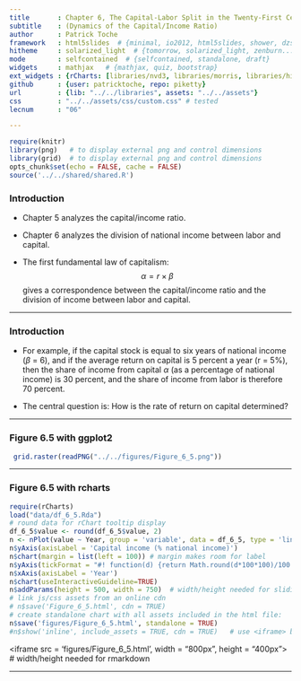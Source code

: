 ```yaml
---
title       : Chapter 6, The Capital-Labor Split in the Twenty-First Century
subtitle    : (Dynamics of the Capital/Income Ratio)
author      : Patrick Toche
framework   : html5slides  # {minimal, io2012, html5slides, shower, dzslides, ...}
hitheme     : solarized_light  # {tomorrow, solarized_light, zenburn...}
mode        : selfcontained  # {selfcontained, standalone, draft}
widgets     : mathjax   # {mathjax, quiz, bootstrap}
ext_widgets : {rCharts: [libraries/nvd3, libraries/morris, libraries/highcharts]}
github      : {user: patricktoche, repo: piketty}
url         : {lib: "../../libraries", assets: "../../assets"}
css         : "../../assets/css/custom.css" # tested
lecnum      : "06"

---
```


```r
require(knitr)
library(png)   # to display external png and control dimensions
library(grid)  # to display external png and control dimensions
opts_chunk$set(echo = FALSE, cache = FALSE)
source('../../shared/shared.R')
```

### Introduction  

- Chapter 5 analyzes the capital/income ratio.  

- Chapter 6 analyzes the division of national income between labor and capital.  

- The first fundamental law of capitalism:  
$$
\alpha = r \times \beta
$$
gives a correspondence between the capital/income ratio and the division of income between labor and capital.  

---

### Introduction

- For example, if the capital stock is equal to six years of national income ($\beta$ = 6), and if the average return on capital is 5 percent a year (r = 5%), then the share of income from capital $\alpha$ (as a percentage of national income) is 30 percent, and the share of income from labor is therefore 70 percent.  

- The central question is: How is the rate of return on capital determined?  


---

### Figure 6.5 with ggplot2  

```r
 grid.raster(readPNG("../../figures/Figure_6_5.png"))
```

---

### Figure 6.5 with rcharts
```r
require(rCharts)
load("data/df_6_5.Rda") 
# round data for rChart tooltip display
df_6_5$value <- round(df_6_5$value, 2)
n <- nPlot(value ~ Year, group = 'variable', data = df_6_5, type = 'lineChart') 
n$yAxis(axisLabel = 'Capital income (% national income)')
n$chart(margin = list(left = 100)) # margin makes room for label
n$yAxis(tickFormat = "#! function(d) {return Math.round(d*100*100)/100 + '%'} !#")
n$xAxis(axisLabel = 'Year')
n$chart(useInteractiveGuideline=TRUE)
n$addParams(height = 500, width = 750)  # width/height needed for slidify
# link js/css assets from an online cdn
# n$save('Figure_6_5.html', cdn = TRUE)
# create standalone chart with all assets included in the html file:
n$save('figures/Figure_6_5.html', standalone = TRUE)
#n$show('inline', include_assets = TRUE, cdn = TRUE)   # use <iframe> below
```
<iframe src = 'figures/Figure_6_5.html', width = "800px", height = "400px"></iframe>  # width/height needed for rmarkdown

---




